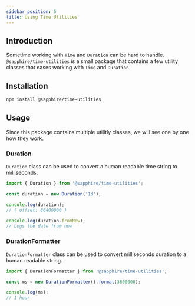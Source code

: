 ```yaml
---
sidebar_position: 5
title: Using Time Utilities
---
```


## Introduction

Sometime working with `Time` and `Duration` can be hard to handle. `@sapphire/time-utilities` is a small package that
contains a few utility classes that eases working with `Time` and `Duration`

## Installation

```bash npm2yarn2pnpm
npm install @sapphire/time-utilities
```

## Usage

Since this package contains multiple utilitly classes, we will see one by one how they work.

### Duration

`Duration` class can be used to convert a human readable time string to milliseconds.

```typescript ts2esm2cjs
import { Duration } from '@sapphire/time-utilities';

const duration = new Duration('1d');

console.log(duration);
// { offset: 86400000 }

console.log(duration.fromNow);
// Logs the date from now
```

### DurationFormatter

`DurationFormatter` class can be used to convert milliseconds duration to a human readable string.

```typescript ts2esm2cjs
import { DurationFormatter } from '@sapphire/time-utilities';

const ms = new DurationFormatter().format(3600000);

console.log(ms);
// 1 hour
```
